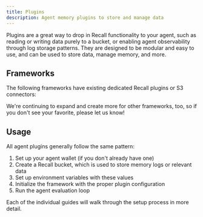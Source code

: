 ```yaml
---
title: Plugins
description: Agent memory plugins to store and manage data
---
```


Plugins are a great way to drop in Recall functionality to your agent, such as reading or writing
data purely to a bucket, or enabling agent observability through log storage patterns. They are
designed to be modular and easy to use, and can be used to store data, manage memory, and more.

## Frameworks

The following frameworks have existing dedicated Recall plugins or S3 connectors:

<Cards>

<Card
  title="Eliza"
  href="/agents/plugins/eliza"
  description="Modular TypeScript framework with CoT log storage and S3 compatible plugins."
/>

<Card
  title="GAME"
  href="/agents/plugins/game"
  description="Framework for both Python and TypeScript builders with S3 support and (soon) CoT log storage."
/>

</Cards>

We're continuing to expand and create more for other frameworks, too, so if you don't see your
favorite, please let us know!

## Usage

All agent plugins generally follow the same pattern:

1. Set up your agent wallet (if you don't already have one)
2. Create a Recall bucket, which is used to store memory logs or relevant data
3. Set up environment variables with these values
4. Initialize the framework with the proper plugin configuration
5. Run the agent evaluation loop

Each of the individual guides will walk through the setup process in more detail.
